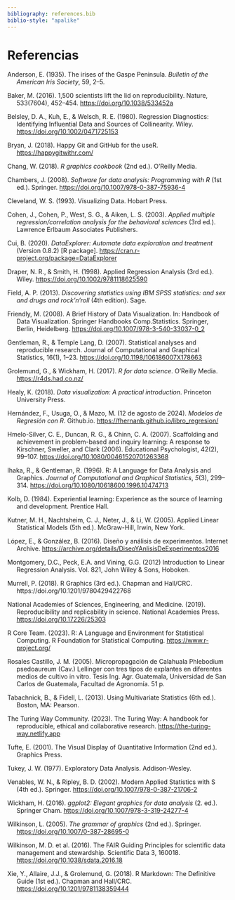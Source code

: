 ```yaml
---
bibliography: references.bib
biblio-style: "apalike"
---
```


# Referencias

::: hanging-indent
Anderson, E. (1935). The irises of the Gaspe Peninsula. *Bulletin of the American Iris Society*, 59, 2–5.

Baker, M. (2016). 1,500 scientists lift the lid on reproducibility. Nature, 533(7604), 452–454. <https://doi.org/10.1038/533452a>

Belsley, D. A., Kuh, E., & Welsch, R. E. (1980). Regression Diagnostics: Identifying Influential Data and Sources of Collinearity. Wiley. <https://doi.org/10.1002/0471725153>

Bryan, J. (2018). Happy Git and GitHub for the useR. <https://happygitwithr.com/>

Chang, W. (2018). *R graphics cookbook* (2nd ed.). O’Reilly Media.

Chambers, J. (2008). *Software for data analysis: Programming with R* (1st ed.). Springer. <https://doi.org/10.1007/978-0-387-75936-4>

Cleveland, W. S. (1993). Visualizing Data. Hobart Press.

Cohen, J., Cohen, P., West, S. G., & Aiken, L. S. (2003). *Applied multiple regression/correlation analysis for the behavioral sciences* (3rd ed.). Lawrence Erlbaum Associates Publishers.

Cui, B. (2020). *DataExplorer: Automate data exploration and treatment* (Version 0.8.2) \[R package\]. <https://cran.r-project.org/package=DataExplorer>

Draper, N. R., & Smith, H. (1998). Applied Regression Analysis (3rd ed.). Wiley. <https://doi.org/10.1002/9781118625590>

Field, A. P. (2013). *Discovering statistics using IBM SPSS statistics: and sex and drugs and rock'n'roll* (4th edition). Sage.

Friendly, M. (2008). A Brief History of Data Visualization. In: Handbook of Data Visualization. Springer Handbooks Comp.Statistics. Springer, Berlin, Heidelberg. <https://doi.org/10.1007/978-3-540-33037-0_2>

Gentleman, R., & Temple Lang, D. (2007). Statistical analyses and reproducible research. Journal of Computational and Graphical Statistics, 16(1), 1–23. <https://doi.org/10.1198/106186007X178663>

Grolemund, G., & Wickham, H. (2017). *R for data science*. O’Reilly Media. <https://r4ds.had.co.nz/>

Healy, K. (2018). *Data visualization: A practical introduction*. Princeton University Press.

Hernández, F., Usuga, O., & Mazo, M. (12 de agosto de 2024). *Modelos de Regresión con R*. Github.io. <https://fhernanb.github.io/libro_regresion/>

Hmelo-Silver, C. E., Duncan, R. G., & Chinn, C. A. (2007). Scaffolding and achievement in problem-based and inquiry learning: A response to Kirschner, Sweller, and Clark (2006). Educational Psychologist, 42(2), 99–107. <https://doi.org/10.1080/00461520701263368>

Ihaka, R., & Gentleman, R. (1996). R: A Language for Data Analysis and Graphics. *Journal of Computational and Graphical Statistics*, *5*(3), 299–314. <https://doi.org/10.1080/10618600.1996.10474713>

Kolb, D. (1984). Experiential learning: Experience as the source of learning and development. Prentice Hall.

Kutner, M. H., Nachtsheim, C. J., Neter, J., & Li, W. (2005). Applied Linear Statistical Models (5th ed.). McGraw-Hill, Irwin, New York.

López, E., & González, B. (2016). Diseño y análisis de experimentos. Internet Archive. <https://archive.org/details/DiseoYAnlisisDeExperimentos2016>

Montgomery, D.C., Peck, E.A. and Vining, G.G. (2012) Introduction to Linear Regression Analysis. Vol. 821, John Wiley & Sons, Hoboken.

Murrell, P. (2018). R Graphics (3rd ed.). Chapman and Hall/CRC. https://doi.org/10.1201/9780429422768

National Academies of Sciences, Engineering, and Medicine. (2019). Reproducibility and replicability in science. National Academies Press. <https://doi.org/10.17226/25303>

R Core Team. (2023). R: A Language and Environment for Statistical Computing. R Foundation for Statistical Computing. <https://www.r-project.org/>

Rosales Castillo, J. M. (2005). Micropropagación de Calahuala Phlebodium psedoaureum (Cav.) Lellinger con tres tipos de explantes en diferentes medios de cultivo in vitro. Tesis Ing. Agr. Guatemala, Universidad de San Carlos de Guatemala, Facultad de Agronomía. 51 p.

Tabachnick, B., & Fidell, L. (2013). Using Multivariate Statistics (6th ed.). Boston, MA: Pearson.

The Turing Way Community. (2023). The Turing Way: A handbook for reproducible, ethical and collaborative research. <https://the-turing-way.netlify.app>

Tufte, E. (2001). The Visual Display of Quantitative Information (2nd ed.). Graphics Press.

Tukey, J. W. (1977). Exploratory Data Analysis. Addison-Wesley.

Venables, W. N., & Ripley, B. D. (2002). Modern Applied Statistics with S (4th ed.). Springer. <https://doi.org/10.1007/978-0-387-21706-2>

Wickham, H. (2016). *ggplot2: Elegant graphics for data analysis* (2. ed.). Springer Cham. <https://doi.org/10.1007/978-3-319-24277-4>

Wilkinson, L. (2005). *The grammar of graphics* (2nd ed.). Springer. <https://doi.org/10.1007/0-387-28695-0>

Wilkinson, M. D. et al. (2016). The FAIR Guiding Principles for scientific data management and stewardship. Scientific Data 3, 160018. <https://doi.org/10.1038/sdata.2016.18>

Xie, Y., Allaire, J.J., & Grolemund, G. (2018). R Markdown: The Definitive Guide (1st ed.). Chapman and Hall/CRC. <https://doi.org/10.1201/9781138359444>
:::
